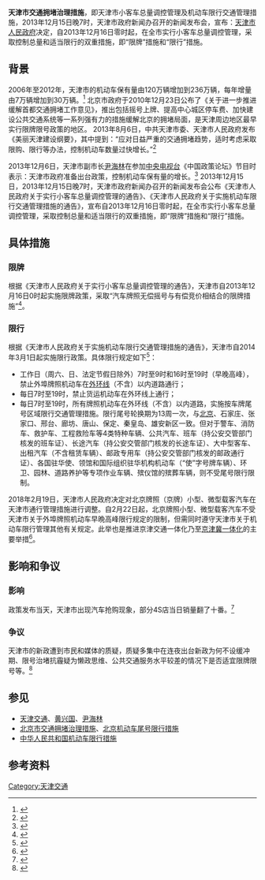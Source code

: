 '''天津市交通拥堵治理措施'''，即天津市小客车总量调控管理及机动车限行交通管理措施，2013年12月15日晚7时，天津市政府新闻办召开的新闻发布会，宣布：[[天津市人民政府|天津市人民政府]]决定，自2013年12月16日零时起，在全市实行小客车总量调控管理，采取控制总量和适当限行的双重措施，即“限牌”措施和“限行”措施。

== 背景 ==
2006年至2012年，天津市的机动车保有量由120万辆增加到236万辆，每年增量由7万辆增加到30万辆。<ref name="天津市16日零时起实行小客车总量调控">{{cite web | url=http://news.enorth.com.cn/system/2013/12/15/011534133.shtml | title=天津市16日零时起实行小客车总量调控 | publisher=北方网 | accessdate=2013-12-15 | archive-date=2019-08-12 | archive-url=https://web.archive.org/web/20190812163218/http://news.enorth.com.cn/system/2013/12/15/011534133.shtml | dead-url=no }}</ref>
北京市政府于2010年12月23日公布了《关于进一步推进缓解首都交通拥堵工作意见》，推出包括摇号上牌、提高中心城区停车费、加快建设公共交通系统等一系列强有力的措施缓解北京的拥堵局面，是天津周边地区最早实行限牌限号政策的地区。
2013年8月6日，中共天津市委、天津市人民政府发布《美丽天津建设纲要》，其中提到：“应对日益严重的交通拥堵趋势，适时考虑采取限购、限行等办法，控制机动车数量过快增长。”<ref>{{cite web | url=http://news.enorth.com.cn/system/2013/08/06/011201878.shtml | title=中共天津市委天津市政府发布美丽天津建设纲要 | accessdate=2013-12-15 | archive-date=2019-08-12 | archive-url=https://web.archive.org/web/20190812021906/http://news.enorth.com.cn/system/2013/08/06/011201878.shtml | dead-url=no }}</ref>

2013年12月6日，天津市副市长[[尹海林|尹海林]]在参加[[中国中央电视台|中央电视台]]《中国政策论坛》节目时表示：天津市政府准备出台政策，控制机动车保有量的增长。<ref>{{cite web | url=http://auto.takungpao.com/news/q/2013/1213/2104936.html | title=车市刚喘口气 “限购令”或再来袭 | publisher=大公网 | accessdate=2013-12-15 | archive-date=2013-12-15 | archive-url=https://web.archive.org/web/20131215141804/http://auto.takungpao.com/news/q/2013/1213/2104936.html | dead-url=no }}</ref>
2013年12月15日，2013年12月15日晚7时，天津市政府新闻办召开的新闻发布会公布《天津市人民政府关于实行小客车总量调控管理的通告》、《天津市人民政府关于实施机动车限行交通管理措施的通告》，宣布自2013年12月16日零时起，在全市实行小客车总量调控管理，采取控制总量和适当限行的双重措施，即“限牌”措施和“限行”措施。

== 具体措施 ==
===限牌===
根据《天津市人民政府关于实行小客车总量调控管理的通告》，天津市自2013年12月16日0时起实施限牌政策，采取“汽车牌照无偿摇号与有偿竞价相结合的限牌措施”<ref name=nfzm>{{cite web| url=http://www.infzm.com/content/96785| title=天津市急令汽车限牌引发市民通宵抢购| publisher=南方周末| accessdate=2013-12-16| archive-date=2019-08-14| archive-url=https://web.archive.org/web/20190814123038/http://www.infzm.com/content/96785| dead-url=no}}</ref>。

===限行===
根据《天津市人民政府关于实施机动车限行交通管理措施的通告》，天津市自2014年3月1日起实施限行政策。具体限行规定如下<ref>{{cite web| url=http://tj.sina.com.cn/city/fbtj/2013-12-16/101259815.html?from=tj_xgbd| title=天津市政府关于实施机动车限行交通管理措施的通告| publisher=天津日报| accessdate=2013-12-16| archive-date=2019-08-12| archive-url=https://web.archive.org/web/20190812031451/http://tj.sina.com.cn/city/fbtj/2013-12-16/101259815.html?from=tj_xgbd| dead-url=no}}</ref>：
*工作日（周六、日、法定节假日除外）7时至9时和16时至19时（早晚高峰），禁止外埠牌照机动车在[[天津外环线|外环线]]（不含）以内道路通行；
*每日7时至19时，禁止货运机动车在外环线上通行；
*每日7时至19时，所有牌照机动车在外环线（不含）以内道路，实施按车牌尾号区域限行交通管理措施。限行尾号轮换期为13周一次，与[[北京机动车尾号限行措施|北京]]、石家庄、张家口、邢台、廊坊、唐山、保定、秦皇岛、雄安新区一致。但对于警车、消防车、救护车、工程救险车等4类特种车辆、公共汽车、班车（持公安交管部门核发的班车证）、长途汽车（持公安交管部门核发的长途车证）、大中型客车、出租汽车（不含租赁车辆）、邮政专用车（持公安交管部门核发的邮政通行证）、各国驻华使、领馆和国际组织驻华机构机动车（“使”字号牌车辆）、环卫、园林、道路养护等专项作业车辆、殡仪馆的殡葬车辆，则不受尾号限行限制。

2018年2月19日，天津市人民政府决定对北京牌照（京牌）小型、微型载客汽车在天津市通行管理措施进行调整。自2月22日起，北京牌照小型、微型载客汽车不受天津市关于外埠牌照机动车早晩高峰限行规定的限制，但需同时遵守天津市关于机动车限行管理其他有关规定。此举也是推进京津交通一体化乃至[[京津冀一体化|京津冀一体化]]的主要举措<ref>{{cite web| url=http://www.xinhuanet.com/2018-02/21/c_1122432199.htm| title=天津调整京牌车限行措施：早晚高峰明起不限行| publisher=天津日报| accessdate=2018-02-21| archive-date=2020-08-08| archive-url=https://web.archive.org/web/20200808072845/http://www.xinhuanet.com/2018-02/21/c_1122432199.htm| dead-url=no}}</ref>。

== 影响和争议 ==
=== 影响 ===
政策发布当天，天津市出现汽车抢购现象，部分4S店当日销量翻了十番。<ref>{{cite web | url=http://news.enorth.com.cn/system/2013/12/15/011534153.shtml | title=天津：“限购”前夜4S店不闭店 市民赶搭末班车 | accessdate=2013-12-16 | archive-date=2016-03-04 | archive-url=https://web.archive.org/web/20160304124742/http://news.enorth.com.cn/system/2013/12/15/011534153.shtml | dead-url=no }}</ref>

=== 争议 ===
天津市的新政遭到市民和媒体的质疑，质疑多集中在连夜出台新政为何不设缓冲期、限号治堵抗霾疑为懒政思维、公共交通服务水平较差的情况下是否适宜限牌限号等。<ref>{{cite web | url=http://news.sina.com.cn/c/2013-12-16/021928991675.shtml?bsh_bid=325566142 | title=天津购车限号明年尾号限行被质疑懒政 | accessdate=2013-12-16 | archive-date=2020-04-07 | archive-url=https://web.archive.org/web/20200407103952/http://news.sina.com.cn/c/2013-12-16/021928991675.shtml?bsh_bid=325566142 | dead-url=no }}</ref>

== 参见 ==
*[[天津交通|天津交通]]、[[黄兴国|黄兴国]]、[[尹海林|尹海林]]
*[[2010年北京交通拥堵治理措施|北京市交通拥堵治理措施]]、[[北京机动车尾号限行措施|北京机动车尾号限行措施]]
*[[中华人民共和国机动车限行措施|中华人民共和国机动车限行措施]]

== 参考资料 ==
{{reflist|2}}
[[Category:天津交通|Category:天津交通]]